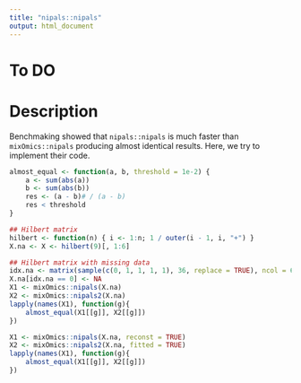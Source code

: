 ```yaml
---
title: "nipals::nipals"
output: html_document
---
```



# To DO


# Description

Benchmaking showed that `nipals::nipals` is much faster than `mixOmics::nipals` producing almost identical results.
Here, we try to implement their code.

```r
almost_equal <- function(a, b, threshold = 1e-2) {
    a <- sum(abs(a))
    b <- sum(abs(b))
    res <- (a - b)# / (a - b)
    res < threshold
}
```

```r
## Hilbert matrix
hilbert <- function(n) { i <- 1:n; 1 / outer(i - 1, i, "+") }
X.na <- X <- hilbert(9)[, 1:6]

## Hilbert matrix with missing data
idx.na <- matrix(sample(c(0, 1, 1, 1, 1), 36, replace = TRUE), ncol = 6)
X.na[idx.na == 0] <- NA
X1 <- mixOmics::nipals(X.na)
X2 <- mixOmics::nipals2(X.na)
lapply(names(X1), function(g){
    almost_equal(X1[[g]], X2[[g]])
})

X1 <- mixOmics::nipals(X.na, reconst = TRUE)
X2 <- mixOmics::nipals2(X.na, fitted = TRUE)
lapply(names(X1), function(g){
    almost_equal(X1[[g]], X2[[g]])
})


```

